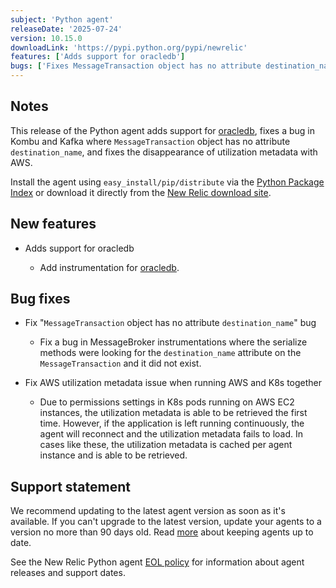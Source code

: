 ```yaml
---
subject: 'Python agent'
releaseDate: '2025-07-24'
version: 10.15.0
downloadLink: 'https://pypi.python.org/pypi/newrelic'
features: ['Adds support for oracledb']
bugs: ['Fixes MessageTransaction object has no attribute destination_name bug', 'Fixes an authentication issue when recording AWS metadata']
---
```


## Notes

This release of the Python agent adds support for [oracledb](https://pypi.org/project/oracledb/), fixes a bug in Kombu and Kafka where `MessageTransaction` object has no attribute `destination_name`, and fixes the disappearance of utilization metadata with AWS.

Install the agent using `easy_install/pip/distribute` via the [Python Package Index](https://pypi.python.org/pypi/newrelic) or download it directly from the [New Relic download site](https://download.newrelic.com/python_agent/release).

## New features

* Adds support for oracledb

  * Add instrumentation for [oracledb](https://pypi.org/project/oracledb/).

## Bug fixes

* Fix "`MessageTransaction` object has no attribute `destination_name`" bug 

  * Fix a bug in MessageBroker instrumentations where the serialize methods were looking for the `destination_name` attribute on the `MessageTransaction` and it did not exist.

* Fix AWS utilization metadata issue when running AWS and K8s together

  * Due to permissions settings in K8s pods running on AWS EC2 instances, the utilization metadata is able to be retrieved the first time. However, if the application is left running continuously, the agent will reconnect and the utilization metadata fails to load. In cases like these, the utilization metadata is cached per agent instance and is able to be retrieved.

## Support statement

We recommend updating to the latest agent version as soon as it's available. If you can't upgrade to the latest version, update your agents to a version no more than 90 days old. Read [more](/docs/new-relic-solutions/new-relic-one/install-configure/update-new-relic-agent/) about keeping agents up to date.

See the New Relic Python agent [EOL policy](/docs/apm/agents/python-agent/getting-started/python-agent-eol-policy/) for information about agent releases and support dates.


